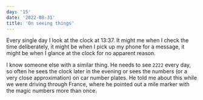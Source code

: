 ```yaml
---
day: '15'
date: '2022-08-31'
title: 'On seeing things'
---
```


Every single day I look at the clock at 13:37. It might me when I check the time deliberately, it might be when I pick up my phone for a message, it might be when I glance at the clock for no apparent reason.

I know someone else with a similar thing. He needs to see `2222` every day, so often he sees the clock later in the evening or sees the numbers (or a very close approximation) on car number plates. He told me about this while we were driving through France, where he pointed out a mile marker with the magic numbers more than once.
